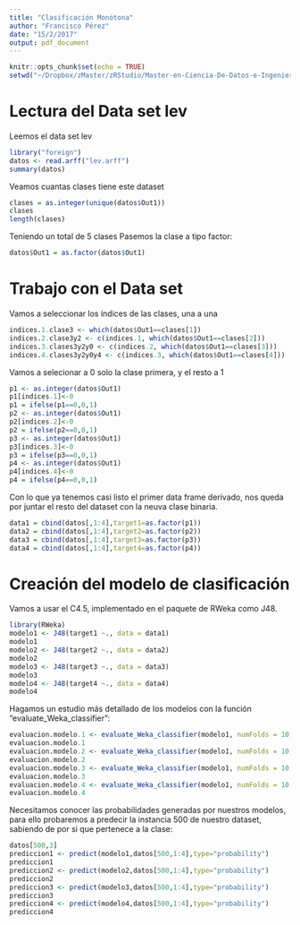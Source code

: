 ```yaml
---
title: "Clasificación Monótona"
author: "Francisco Pérez"
date: "15/2/2017"
output: pdf_document
---
```


```r
knitr::opts_chunk$set(echo = TRUE)
setwd("~/Dropbox/zMaster/zRStudio/Master-en-Ciencia-De-Datos-e-Ingeniería-de-Computadores-2/3 Mineria de Datos, Aspectos Avanzados/Clasificacion monotona")

```

# Lectura del Data set lev
Leemos el data set lev
```r
library("foreign")
datos <- read.arff("lev.arff")
summary(datos)
```
Veamos cuantas clases tiene este dataset
```r
clases = as.integer(unique(datos$Out1))
clases
length(clases)
```
Teniendo un total de 5 clases
Pasemos la clase a tipo factor:
```r
datos$Out1 = as.factor(datos$Out1)
```

# Trabajo con el Data set
Vamos a seleccionar los índices de las clases, una a una
```r
indices.1.clase3 <- which(datos$Out1==clases[1])
indices.2.clase3y2 <- c(indices.1, which(datos$Out1==clases[2]))
indices.3.clases3y2y0 <- c(indices.2, which(datos$Out1==clases[3]))
indices.4.clases3y2y0y4 <- c(indices.3, which(datos$Out1==clases[4]))
```
Vamos a selecionar a 0 solo la clase primera, y el resto a 1
```r
p1 <- as.integer(datos$Out1)
p1[indices.1]<-0
p1 = ifelse(p1==0,0,1)
p2 <- as.integer(datos$Out1)
p2[indices.2]<-0
p2 = ifelse(p2==0,0,1)
p3 <- as.integer(datos$Out1)
p3[indices.3]<-0
p3 = ifelse(p3==0,0,1)
p4 <- as.integer(datos$Out1)
p4[indices.4]<-0
p4 = ifelse(p4==0,0,1)
```
Con lo que ya tenemos casi listo el primer data frame derivado, nos queda por juntar el resto del dataset con la neuva clase binaria. 
```r
data1 = cbind(datos[,1:4],target1=as.factor(p1))
data2 = cbind(datos[,1:4],target2=as.factor(p2))
data3 = cbind(datos[,1:4],target3=as.factor(p3))
data4 = cbind(datos[,1:4],target4=as.factor(p4))
```

# Creación del modelo de clasificación
Vamos a usar el C4.5, implementado en el paquete de RWeka como J48.
```r
library(RWeka)
modelo1 <- J48(target1 ~., data = data1)
modelo1
modelo2 <- J48(target2 ~., data = data2)
modelo2
modelo3 <- J48(target3 ~., data = data3)
modelo3
modelo4 <- J48(target4 ~., data = data4)
modelo4
```
Hagamos un estudio más detallado de los modelos con la función "evaluate_Weka_classifier":
```r
evaluacion.modelo.1 <- evaluate_Weka_classifier(modelo1, numFolds = 10, complexity = FALSE, class = TRUE)
evaluacion.modelo.1
evaluacion.modelo.2 <- evaluate_Weka_classifier(modelo1, numFolds = 10, complexity = FALSE, class = TRUE)
evaluacion.modelo.2
evaluacion.modelo.3 <- evaluate_Weka_classifier(modelo1, numFolds = 10, complexity = FALSE, class = TRUE)
evaluacion.modelo.3
evaluacion.modelo.4 <- evaluate_Weka_classifier(modelo1, numFolds = 10, complexity = FALSE, class = TRUE)
evaluacion.modelo.4
```
Necesitamos conocer las probabilidades generadas por nuestros modelos, para ello probaremos a predecir la instancia 500 de nuestro dataset, sabiendo de por si que pertenece a la clase:
```r
datos[500,3]
prediccion1 <- predict(modelo1,datos[500,1:4],type="probability")
prediccion1
prediccion2 <- predict(modelo2,datos[500,1:4],type="probability")
prediccion2
prediccion3 <- predict(modelo3,datos[500,1:4],type="probability")
prediccion3
prediccion4 <- predict(modelo4,datos[500,1:4],type="probability")
prediccion4
```
